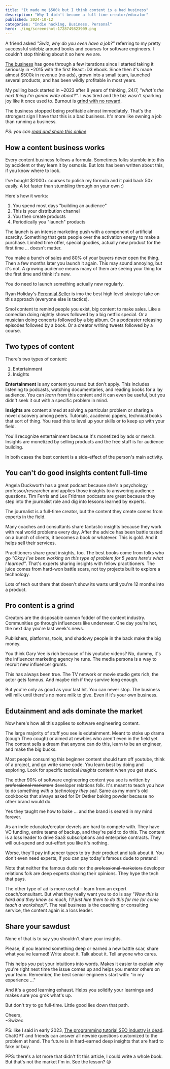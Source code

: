 ```yaml
---
title: "It made me $500k but I think content is a bad business"
description: "Why I didn't become a full-time creator/educator"
published: 2024-10-12
categories: "Indie hacking, Business, Personal"
hero: ./img/screenshot-1728749823909.png
---
```


A friend asked _"Swiz, why do you even have a job?"_ referring to my pretty successful sidebiz around books and courses for software engineers. I couldn't stop thinking about it so here we are.

[The business](https://swizec.com/blog/5-years-of-books-and-courses-or-how-i-made-dollar369000-on-the-side/) has gone through a few iterations since I started taking it seriously in ~2015 with the first React+D3 ebook. Since then it's made almost $500k in revenue (no ads), grown into a small team, launched several products, and has been wildly profitable in most years.

My pulling back started in ~2023 after 8 years of thinking, 24/7, _"what's the next thing I'm gonna write about?"_. I was tired and the biz wasn't sparking joy like it once used to. Burnout is [grind with no reward](https://swizec.com/blog/deep-work-december/).

The business stopped being profitable almost immediately. That's the strongest sign I have that this is a bad business. It's more like owning a job than running a business.

_PS: you can [read and share this online](https://swizec.com/blog/it-made-me-500k-but-i-think-content-is-a-bad-business/)_

## How a content business works

Every content business follows a formula. Sometimes folks stumble into this by accident or they learn it by osmosis. But lots has been written about this, if you know where to look.

I've bought $2000+ courses to polish my formula and it paid back 50x easily. A lot faster than stumbling through on your own :)

Here's how it works:

1. You spend most days "building an audience"
2. This is your distribution channel
3. You then create products
4. Periodically you "launch" products

The launch is an intense marketing push with a component of artificial scarcity. Something that gets people over the activation energy to make a purchase. Limited time offer, special goodies, actually new product for the first time ... doesn't matter.

You make a bunch of sales and 80% of your buyers never open the thing. Then a few months later you launch it again. This may sound annoying, but it's not. A growing audience means many of them are seeing your thing for the first time and think it's new.

You do need to launch something actually new regularly.

Ryan Holiday's [Perennial Seller](https://perennialseller.com) is imo the best high level strategic take on this approach (everyone else is tactics).

Smol content to remind people you exist, big content to make sales. Like a comedian doing nightly shows followed by a big netflix special. Or a musician doing concerts followed by a big album. Or a podcaster releasing episodes followed by a book. Or a creator writing tweets followed by a course.

## Two types of content

There's two types of content:

1. Entertainment
2. Insights

**Entertainment** is any content you read but don't apply. This includes listening to podcasts, watching documentaries, and reading books for a lay audience. You can _learn_ from this content and it can even be useful, but you didn't seek it out with a specific problem in mind.

**Insights** are content aimed at solving a particular problem or sharing a novel discovery among peers. Tutorials, academic papers, technical books that sort of thing. You read this to level up your skills or to keep up with your field.

You'll recognize entertainment because it's monetized by ads or merch. Insights are monetized by selling products and the free stuff is for audience building.

In both cases the best content is a side-effect of the person's main activity.

## You can't do good insights content full-time

Angela Duckworth has a great podcast because she's a psychology professor/researcher and applies those insights to answering audience questions. Tim Ferris and Lex Fridman podcasts are great because they step into the journalist role and dig into lessons learned by experts.

The journalist is a full-time creator, but the content they create comes from experts in the field.

Many coaches and consultants share fantastic insights because they work with real world problems every day. After the advice has been battle tested on a bunch of clients, it becomes a book or whatever. This is gold. And it helps sell their services.

Practitioners share great insights, too. The best books come from folks who go _"Okay I've been working on this type of problem for 5 years here's what I learned"_. That's experts sharing insights with fellow practitioners. The juice comes from hard-won battle scars, not toy projects built to explore a technology.

Lots of tech out there that doesn't show its warts until you're 12 months into a product.

## Pro content is a grind

Creators are the disposable cannon fodder of the content industry. Communities go through influencers like underwear. One day you're hot, the next day you're last week's news.

Publishers, platforms, tools, and shadowy people in the back make the big money.

You think Gary Vee is rich because of his youtube videos? No, dummy, it's the influencer marketing agency he runs. The media persona is a way to recruit new influencer grunts.

This has always been true. The TV network or movie studio gets rich, the actor gets famous. And maybe rich if they survive long enough.

But you're only as good as your last hit. You can never stop. The business will milk until there's no more milk to give. Even if it's your own business.

## Edutainment and ads dominate the market

Now here's how all this applies to software engineering content.

The large majority of stuff you see is edutainment. Meant to stoke up drama (cough Theo cough) or aimed at newbies who aren't even in the field yet. The content sells a dream that anyone can do this, learn to be an engineer, and make the big bucks.

Most people consuming this beginner content should turn off youtube, think of a project, and go write some code. You learn best by doing and exploring. Look for specific tactical _insights_ content when you get stuck.

The other 90% of software engineering content you see is written by ~~professional marketers~~ developer relations folk. It's meant to teach you how to do something _with a technology they sell_. Same as my mom's old cookbooks that always asked for Dr Oetker baking powder because no other brand would do.

Yes they taught me how to bake ... and the brand is seared in my mind forever.

As an indie educator/creator devrels are hard to compete with. They have VC funding, entire teams of backup, and they're paid to do this. The content is a loss leader to drive SaaS subscriptions and enterprise contracts. They will out-spend and out-effort you like it's nothing.

Worse, they'll pay influencer types to try their product and talk about it. You don't even need experts, if you can pay today's famous dude to pretend!

Note that neither the famous dude nor the ~~professional marketers~~ developer relations folk are deep experts sharing their opinions. They hype the tech that pays.

The other type of ad is more useful – learn from an expert coach/consultant. But what they really want you to do is say _"Wow this is hard and they know so much, I'll just hire them to do this for me (or come teach a workshop)"_. The real business is the coaching or consulting service, the content again is a loss leader.

## Share your sawdust

None of that is to say you shouldn't share your insights.

Please, if you learned something deep or earned a new battle scar, share what you've learned! Write about it. Talk about it. Tell anyone who cares.

This helps _you_ put your intuitions into words. Makes it easier to explain why you're right next time the issue comes up and helps you mentor others on your team. Remember, the best senior engineers start with: "in my experience ..."

And it's a good learning exhaust. Helps you solidify your learnings and makes sure you grok what's up.

But don't try to go full-time. Little good lies down that path.

Cheers,<br/>
~Swizec

PS: like I said in early 2023, [The programming tutorial SEO industry is dead](https://swizec.com/blog/the-programming-tutorial-seo-industry-is-dead/). ChatGPT and friends can answer all newbie questions customized to the problem at hand. The future is in hard-earned deep insights that are hard to fake or buy.

PPS: there's a lot more that didn't fit this article, I could write a whole book. But that's not the market I'm in. See the lesson? 😉
